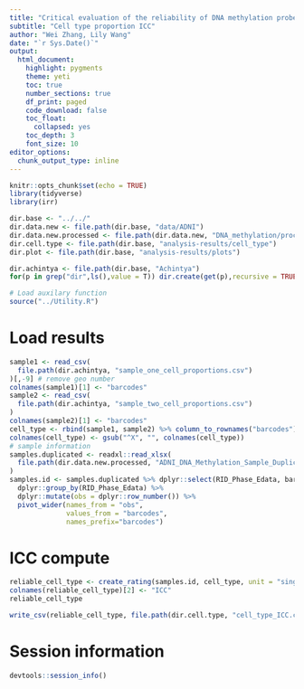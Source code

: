 ```yaml
---
title: "Critical evaluation of the reliability of DNA methylation probes on the Illumina MethylationEPIC BeadChip microarrays for dementia research"
subtitle: "Cell type proportion ICC"
author: "Wei Zhang, Lily Wang"
date: "`r Sys.Date()`"
output:
  html_document:
    highlight: pygments
    theme: yeti
    toc: true
    number_sections: true
    df_print: paged
    code_download: false
    toc_float:
      collapsed: yes
    toc_depth: 3
    font_size: 10
editor_options:
  chunk_output_type: inline 
---
```


```r
knitr::opts_chunk$set(echo = TRUE)
library(tidyverse)
library(irr)

dir.base <- "../../"
dir.data.new <- file.path(dir.base, "data/ADNI")
dir.data.new.processed <- file.path(dir.data.new, "DNA_methylation/processed")
dir.cell.type <- file.path(dir.base, "analysis-results/cell_type")
dir.plot <- file.path(dir.base, "analysis-results/plots")

dir.achintya <- file.path(dir.base, "Achintya")
for(p in grep("dir",ls(),value = T)) dir.create(get(p),recursive = TRUE,showWarnings = FALSE)
```

```r
# Load auxilary function
source("../Utility.R")
```

# Load results

```r
sample1 <- read_csv(
  file.path(dir.achintya, "sample_one_cell_proportions.csv")
)[,-9] # remove geo number
colnames(sample1)[1] <- "barcodes"
sample2 <- read_csv(
  file.path(dir.achintya, "sample_two_cell_proportions.csv")
)
colnames(sample2)[1] <- "barcodes"
cell_type <- rbind(sample1, sample2) %>% column_to_rownames("barcodes") %>% t()
colnames(cell_type) <- gsub("^X", "", colnames(cell_type))
# sample information
samples.duplicated <- readxl::read_xlsx(
  file.path(dir.data.new.processed, "ADNI_DNA_Methylation_Sample_Duplicated_Diff_Plates.xlsx")
)
samples.id <- samples.duplicated %>% dplyr::select(RID_Phase_Edata, barcodes) %>% 
  dplyr::group_by(RID_Phase_Edata) %>% 
  dplyr::mutate(obs = dplyr::row_number()) %>% 
  pivot_wider(names_from = "obs", 
              values_from = "barcodes", 
              names_prefix="barcodes")
```

# ICC compute

```r
reliable_cell_type <- create_rating(samples.id, cell_type, unit = "single", id = "cell_type")
colnames(reliable_cell_type)[2] <- "ICC"
reliable_cell_type
```

```r
write_csv(reliable_cell_type, file.path(dir.cell.type, "cell_type_ICC.csv"))
```

# Session information

```r
devtools::session_info()
```


